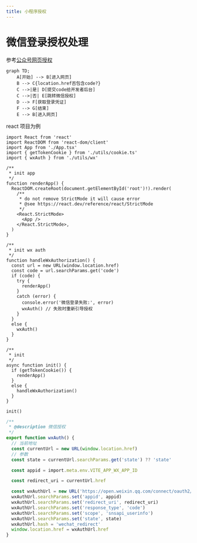 ```yaml
---
title: 小程序授权
---
```


# 微信登录授权处理

参考[公众号网页授权](https://developers.weixin.qq.com/doc/offiaccount/OA_Web_Apps/Wechat_webpage_authorization.html)

```mermaid
graph TD;
    A[开始] --> B[进入网页]
    B --> C{location.href否包含code?}
    C -->|是| D[提交code给开发者后台]
    C -->|否| E[跳转微信授权]
    D --> F[获取登录凭证]
    F --> G[结束]
    E --> B[进入网页]
```

react 项目为例

```tsx title="main.tsx"
import React from 'react'
import ReactDOM from 'react-dom/client'
import App from './App.tsx'
import { getTokenCookie } from './utils/cookie.ts'
import { wxAuth } from './utils/wx'

/**
 * init app
 */
function renderApp() {
  ReactDOM.createRoot(document.getElementById('root')!).render(
    /**
     * do not remove StrictMode it will cause error
     * @see https://react.dev/reference/react/StrictMode
     */
    <React.StrictMode>
      <App />
    </React.StrictMode>,
  )
}

/**
 * init wx auth
 */
function handleWxAuthorization() {
  const url = new URL(window.location.href)
  const code = url.searchParams.get('code')
  if (code) {
    try {
      renderApp()
    }
    catch (error) {
      console.error('微信登录失败:', error)
      wxAuth() // 失败时重新引导授权
    }
  }
  else {
    wxAuth()
  }
}

/**
 * init
 */
async function init() {
  if (getTokenCookie()) {
    renderApp()
  }
  else {
    handleWxAuthorization()
  }
}

init()
```

```ts title="./utils/wx.ts"
/**
 * @description 微信授权
 */
export function wxAuth() {
  // 当前地址
  const currentUrl = new URL(window.location.href)
  // 参数
  const state = currentUrl.searchParams.get('state') ?? 'state'

  const appid = import.meta.env.VITE_APP_WX_APP_ID

  const redirect_uri = currentUrl.href

  const wxAuthUrl = new URL('https://open.weixin.qq.com/connect/oauth2/authorize')
  wxAuthUrl.searchParams.set('appid', appid)
  wxAuthUrl.searchParams.set('redirect_uri', redirect_uri)
  wxAuthUrl.searchParams.set('response_type', 'code')
  wxAuthUrl.searchParams.set('scope', 'snsapi_userinfo')
  wxAuthUrl.searchParams.set('state', state)
  wxAuthUrl.hash = 'wechat_redirect'
  window.location.href = wxAuthUrl.href
}
```
